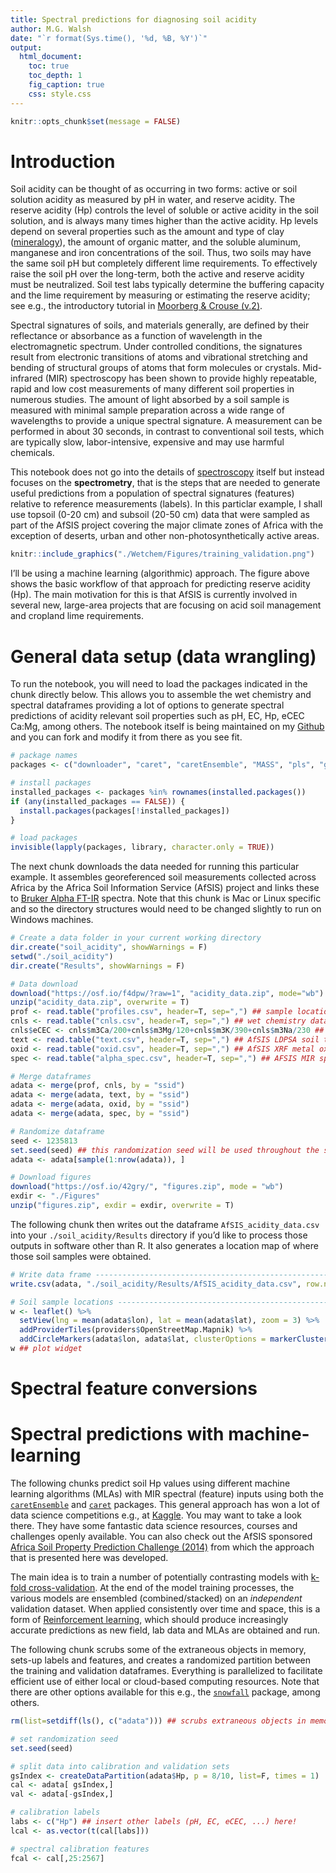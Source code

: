 ```yaml
---
title: Spectral predictions for diagnosing soil acidity
author: M.G. Walsh
date: "`r format(Sys.time(), '%d, %B, %Y')`"
output:
  html_document:
    toc: true
    toc_depth: 1
    fig_caption: true
    css: style.css
---
```


```r
knitr::opts_chunk$set(message = FALSE)
```

# Introduction

Soil acidity can be thought of as occurring in two forms: active or soil solution acidity as measured by pH in water, and reserve acidity. The reserve acidity (Hp) controls the level of soluble or active acidity in the soil solution, and is always many times higher than the active acidity. Hp levels depend on several properties such as the amount and type of clay ([mineralogy](https://en.wikipedia.org/wiki/Mineralogy)), the amount of organic matter, and the soluble aluminum, manganese and iron concentrations of the soil. Thus, two soils may have the same soil pH but completely different lime requirements. To effectively raise the soil pH over the long-term, both the active and reserve acidity must be neutralized. Soil test labs typically determine the buffering capacity and the lime requirement by measuring or estimating the reserve acidity; see e.g., the introductory tutorial in [Moorberg & Crouse (v.2)](https://kstatelibraries.pressbooks.pub/soilslabmanual/chapter/soil-acidity-and-adjusting-soil-ph/).

Spectral signatures of soils, and materials generally, are defined by their reflectance or absorbance as a function of wavelength in the electromagnetic spectrum. Under controlled conditions, the signatures result from electronic transitions of atoms and vibrational stretching and bending of structural groups of atoms that form molecules or crystals. Mid-infrared (MIR) spectroscopy has been shown to provide highly repeatable, rapid and low cost measurements of many different soil properties in numerous studies. The amount of light absorbed by a soil sample is measured with minimal sample preparation across a wide range of wavelengths to provide a unique spectral signature. A measurement can be performed in about 30 seconds, in contrast to conventional soil tests, which are typically slow, labor-intensive, expensive and may use harmful chemicals.

This notebook does not go into the details of [spectroscopy](https://en.wikipedia.org/wiki/Spectroscopy) itself but instead focuses on the **spectrometry**, that is the steps that are needed to generate useful predictions from a population of spectral signatures (features) relative to reference measurements (labels). In this particlar example, I shall use topsoil (0-20 cm) and subsoil (20-50 cm) data that were sampled as part of the AfSIS project covering the major climate zones of Africa with the exception of deserts, urban and other non-photosynthetically active areas. 

```r
knitr::include_graphics("./Wetchem/Figures/training_validation.png")
```

I'll be using a machine learning (algorithmic) approach. The figure above shows the basic workflow of that approach for predicting reserve acidity (Hp). The main motivation for this is that AfSIS is currently involved in several new, large-area projects that are focusing on acid soil management and cropland lime requirements.

# General data setup (data wrangling)

To run the notebook, you will need to load the packages indicated in the chunk directly below. This allows you to assemble the wet chemistry and spectral dataframes providing a lot of options to generate spectral predictions of acidity relevant soil properties such as pH, EC, Hp, eCEC Ca:Mg, among others. The notebook itself is being maintained on my [Github]() and you can fork and modify it from there as you see fit.

```r
# package names
packages <- c("downloader", "caret", "caretEnsemble", "MASS", "pls", "glmnet", "randomForest", "gbm", "nnet", "Cubist", "leaflet", "htmlwidgets", "plyr", "doParallel")

# install packages
installed_packages <- packages %in% rownames(installed.packages())
if (any(installed_packages == FALSE)) {
  install.packages(packages[!installed_packages])
}

# load packages
invisible(lapply(packages, library, character.only = TRUE))
```

The next chunk downloads the data needed for running this particular example. It assembles georeferenced soil measurements collected across Africa by the Africa Soil Information Service (AfSIS) project and links these to [Bruker Alpha FT-IR](https://www.bruker.com/en/products-and-solutions/infrared-and-raman/ft-ir-routine-spectrometer/alpha-ii-compact-ft-ir-spectrometer.html) spectra. Note that this chunk is Mac or Linux specific and so the directory structures would need to be changed slightly to run on Windows machines.

```r
# Create a data folder in your current working directory
dir.create("soil_acidity", showWarnings = F)
setwd("./soil_acidity")
dir.create("Results", showWarnings = F)

# Data download
download("https://osf.io/f4dpw/?raw=1", "acidity_data.zip", mode="wb")
unzip("acidity_data.zip", overwrite = T)
prof <- read.table("profiles.csv", header=T, sep=",") ## sample locations and depths
cnls <- read.table("cnls.csv", header=T, sep=",") ## wet chemistry data from CNLS, Nairobi
cnls$eCEC <- cnls$m3Ca/200+cnls$m3Mg/120+cnls$m3K/390+cnls$m3Na/230 ## calculates eCEC  
text <- read.table("text.csv", header=T, sep=",") ## AfSIS LDPSA soil texture
oxid <- read.table("oxid.csv", header=T, sep=",") ## AfSIS XRF metal oxide data
spec <- read.table("alpha_spec.csv", header=T, sep=",") ## AFSIS MIR spectral data

# Merge dataframes
adata <- merge(prof, cnls, by = "ssid")
adata <- merge(adata, text, by = "ssid")
adata <- merge(adata, oxid, by = "ssid")
adata <- merge(adata, spec, by = "ssid")

# Randomize dataframe
seed <- 1235813
set.seed(seed) ## this randomization seed will be used throughout the script for reproducibility!
adata <- adata[sample(1:nrow(adata)), ]

# Download figures
download("https://osf.io/42gry/", "figures.zip", mode = "wb")
exdir <- "./Figures" 
unzip("figures.zip", exdir = exdir, overwrite = T)
```

The following chunk then writes out the dataframe `AfSIS_acidity_data.csv` into your `./soil_acidity/Results` directory if you'd like to process those outputs in software other than R. It also generates a location map of where those soil samples were obtained.

```r
# Write data frame --------------------------------------------------------
write.csv(adata, "./soil_acidity/Results/AfSIS_acidity_data.csv", row.names = F)

# Soil sample locations ---------------------------------------------------
w <- leaflet() %>%
  setView(lng = mean(adata$lon), lat = mean(adata$lat), zoom = 3) %>%
  addProviderTiles(providers$OpenStreetMap.Mapnik) %>%
  addCircleMarkers(adata$lon, adata$lat, clusterOptions = markerClusterOptions())
w ## plot widget 
```

# Spectral feature conversions



# Spectral predictions with machine-learning

The following chunks predict soil Hp values using different machine learning algorithms (MLAs) with MIR spectral (feature) inputs using both the [`caretEnsemble`](https://cran.r-project.org/web/packages/caretEnsemble/index.html) and [`caret`](https://topepo.github.io/caret/) packages. This general approach has won a lot of data science competitions e.g., at [Kaggle](https://www.kaggle.com/). You may want to take a look there. They have some fantastic data science resources, courses and challenges openly available. You can also check out the AfSIS sponsored [Africa Soil Property Prediction Challenge (2014)](https://www.kaggle.com/c/afsis-soil-properties/overview/timeline) from which the approach that is presented here was developed.

The main idea is to train a number of potentially contrasting models with [k-fold cross-validation](https://en.wikipedia.org/wiki/Cross-validation_(statistics)). At the end of the model training processes, the various models are ensembled (combined/stacked) on an *independent* validation dataset. When applied consistently over time and space, this is a form of [Reinforcement learning](https://en.wikipedia.org/wiki/Reinforcement_learning), which should produce increasingly accurate predictions as new field, lab data and MLAs are obtained and run.

The following chunk scrubs some of the extraneous objects in memory, sets-up labels and features, and creates a randomized partition between the training and validation dataframes. Everything is parallelized to facilitate efficient use of either local or cloud-based computing resources. Note that there are other options available for this e.g., the [`snowfall`](https://cran.r-project.org/web/packages/snowfall/snowfall.pdf) package, among others.

```r
rm(list=setdiff(ls(), c("adata"))) ## scrubs extraneous objects in memory

# set randomization seed
set.seed(seed)

# split data into calibration and validation sets
gsIndex <- createDataPartition(adata$Hp, p = 8/10, list=F, times = 1)
cal <- adata[ gsIndex,]
val <- adata[-gsIndex,]

# calibration labels
labs <- c("Hp") ## insert other labels (pH, EC, eCEC, ...) here!
lcal <- as.vector(t(cal[labs]))

# spectral calibration features
fcal <- cal[,25:2567]
```

